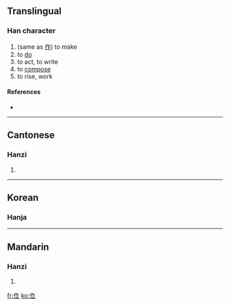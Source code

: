 ==Translingual==

===Han character===
{{Han char|rn=9|rad=人|as=05|sn=7|four=|canj=人人卜一 (OOYM)}}

# (same as [[作]]) to make
# to [[do]]
# to act, to write
# to [[compose]]
# to rise, work

====References====
* {{Han ref|kx=0100.021|hdz=10136.010|uh=3445|ud=13381}}

----

==Cantonese==

===Hanzi===
{{yue-hanzi|jyut=|y=jok3, jok6}}

# {{defn|Cantonese}}
----

==Korean==

===Hanja===
{{ko-hanja|hangeul=작|rv=jak|mr=chak|y=cak|eumhun=짓다|ehrv=jitda|ehmr=chitta|ehy=cisqta}}

----

==Mandarin==

===Hanzi===
{{cmn-hanzi|pin=[[zuò]] ([[zuo4]])|wg=tso<sup>4</sup>}}

# {{defn|Mandarin}}

[[fr:㑅]]
[[ko:㑅]]